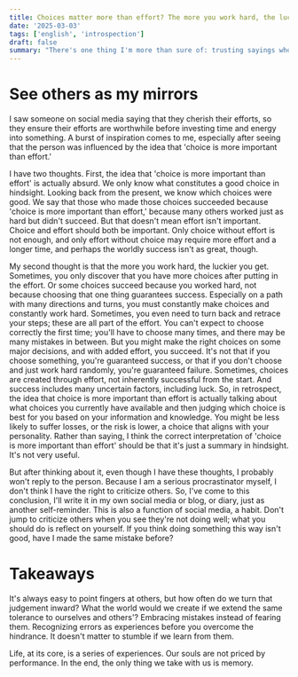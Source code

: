 ```yaml
---
title: Choices matter more than effort? The more you work hard, the luckier you get?
date: '2025-03-03'
tags: ['english', 'introspection']
draft: false
summary: "There's one thing I'm more than sure of: trusting sayings wholeheartedly couldn't serve me. And, social media could be a valuable resource if I have a critical eye and mind."
---
```


# See others as my mirrors

I saw someone on social media saying that they cherish their efforts, so they ensure their efforts are worthwhile before investing time and energy into something.
A burst of inspiration comes to me, especially after seeing that the person was influenced by the idea that 'choice is more important than effort.'

I have two thoughts.
First, the idea that 'choice is more important than effort' is actually absurd. We only know what constitutes a good choice in hindsight. Looking back from the present, we know which choices were good.
We say that those who made those choices succeeded because 'choice is more important than effort,' because many others worked just as hard but didn't succeed.
But that doesn't mean effort isn't important. Choice and effort should both be important. Only choice without effort is not enough, and only effort without choice may require more effort and a longer time, and perhaps the worldly success isn't as great, though.

My second thought is that the more you work hard, the luckier you get.
Sometimes, you only discover that you have more choices after putting in the effort.
Or some choices succeed because you worked hard, not because choosing that one thing guarantees success.
Especially on a path with many directions and turns, you must constantly make choices and constantly work hard.
Sometimes, you even need to turn back and retrace your steps; these are all part of the effort.
You can't expect to choose correctly the first time; you'll have to choose many times, and there may be many mistakes in between. But you might make the right choices on some major decisions, and with added effort, you succeed.
It's not that if you choose something, you're guaranteed success, or that if you don't choose and just work hard randomly, you're guaranteed failure.
Sometimes, choices are created through effort, not inherently successful from the start.
And success includes many uncertain factors, including luck.
So, in retrospect, the idea that choice is more important than effort is actually talking about what choices you currently have available and then judging which choice is best for you based on your information and knowledge.
You might be less likely to suffer losses, or the risk is lower, a choice that aligns with your personality.
Rather than saying, I think the correct interpretation of 'choice is more important than effort' should be that it's just a summary in hindsight. It's not very useful.

But after thinking about it, even though I have these thoughts, I probably won't reply to the person.
Because I am a serious procrastinator myself, I don't think I have the right to criticize others.
So, I've come to this conclusion, I'll write it in my own social media or blog, or diary, just as another self-reminder.
This is also a function of social media, a habit.
Don't jump to criticize others when you see they're not doing well; what you should do is reflect on yourself.
If you think doing something this way isn't good, have I made the same mistake before?

# Takeaways

It's always easy to point fingers at others, but how often do we turn that judgement inward?
What the world would we create if we extend the same tolerance to ourselves and others'?
Embracing mistakes instead of fearing them.
Recognizing errors as experiences before you overcome the hindrance.
It doesn't matter to stumble if we learn from them.

Life, at its core, is a series of experiences.
Our souls are not priced by performance.
In the end, the only thing we take with us is memory.

